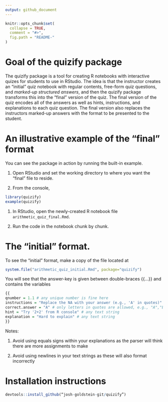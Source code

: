 ```yaml
---
output: github_document
---
```


<!-- README.md is generated from README.Rmd. Please edit that file -->

```r
knitr::opts_chunk$set(
  collapse = TRUE,
  comment = "#>",
  fig.path = "README-"
)
```

# Goal of the quizify package

The quizify package is  a tool for creating R notebooks with interactive quizes for students to use in RStudio. The idea is that the instructor creates an "initial" quiz notebook with regular contents, free-form quiz questions, and *marked-up structured answers*, and then the quizify package transforms this into the "final" version of the quiz. The final version of the quiz encodes all of the answers as well as hints, instructions, and explanations to each quiz question.  The final version also replaces the instructors marked-up answers with the format to be presented to the student.

# An illustrative example of the "final" format

You can see the package in action by running the built-in example.

1. Open RStudio and set the working directory to where you want the "final" file to reside.

1. From the console,
```r
library(quizify)  
example(quizify)
```

1. In RStudio, open the newly-created R notebook file `arithmetic_quiz_final.Rmd`.

1. Run the code in the notebook chunk by chunk.

# The "initial" format. 

To see the "initial" format, make a copy of the file located at

```r
system.file("arithmetic_quiz_initial.Rmd", package="quizify")
```

You will see that the answer-key is given between double-braces {{...}} and contains the variables

```r
{{  
qnumber = 1.1 # any unique number is fine here  
instructions = "Replace the NA with your answer (e.g., 'A' in quotes)" # any text string is fine here  
correct.answer = "A" # only letters in quotes are allowed, e.g., "A","B", ...  
hint = "Try '2+2' from R console" # any text string  
explanation = "Hard to explain" # any text string   
}}
```

Notes:

1. Avoid using equals signs within your explanations as the parser will think there are more assignments to make

1. Avoid using newlines in your text strings as these will also format incorrectly


# Installation instructions

```r
devtools::install_github(“josh-goldstein-git/quizify”)
```

